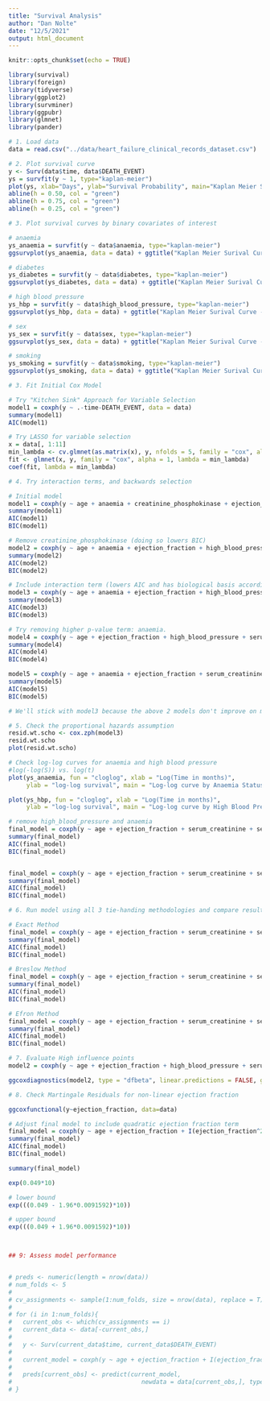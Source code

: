 ```yaml
---
title: "Survival Analysis"
author: "Dan Nolte"
date: "12/5/2021"
output: html_document
---
```


```r
knitr::opts_chunk$set(echo = TRUE)
```

```r
library(survival)
library(foreign)
library(tidyverse)
library(ggplot2)
library(survminer)
library(ggpubr)
library(glmnet)
library(pander)
```
 
```r
# 1. Load data
data = read.csv("../data/heart_failure_clinical_records_dataset.csv")

# 2. Plot survival curve
y <- Surv(data$time, data$DEATH_EVENT)
ys = survfit(y ~ 1, type="kaplan-meier")
plot(ys, xlab="Days", ylab="Survival Probability", main="Kaplan Meier Surival Curve for Heart Failure Patients", mark.time=TRUE)
abline(h = 0.50, col = "green")
abline(h = 0.75, col = "green")
abline(h = 0.25, col = "green")
```

```r
# 3. Plot survival curves by binary covariates of interest

# anaemia
ys_anaemia = survfit(y ~ data$anaemia, type="kaplan-meier")
ggsurvplot(ys_anaemia, data = data) + ggtitle("Kaplan Meier Surival Curve - By Anaemia Status")

# diabetes
ys_diabetes = survfit(y ~ data$diabetes, type="kaplan-meier")
ggsurvplot(ys_diabetes, data = data) + ggtitle("Kaplan Meier Surival Curve - By Diabetes Status")

# high blood pressure
ys_hbp = survfit(y ~ data$high_blood_pressure, type="kaplan-meier")
ggsurvplot(ys_hbp, data = data) + ggtitle("Kaplan Meier Surival Curve - By HBP Status")

# sex
ys_sex = survfit(y ~ data$sex, type="kaplan-meier")
ggsurvplot(ys_sex, data = data) + ggtitle("Kaplan Meier Surival Curve - By Sex")

# smoking
ys_smoking = survfit(y ~ data$smoking, type="kaplan-meier")
ggsurvplot(ys_smoking, data = data) + ggtitle("Kaplan Meier Surival Curve - By Smoking Status")
```

```r
# 3. Fit Initial Cox Model

# Try "Kitchen Sink" Approach for Variable Selection
model1 = coxph(y ~ .-time-DEATH_EVENT, data = data)
summary(model1)
AIC(model1)

# Try LASSO for variable selection
x = data[, 1:11]
min_lambda <- cv.glmnet(as.matrix(x), y, nfolds = 5, family = "cox", alpha = 1)$lambda.min
fit <- glmnet(x, y, family = "cox", alpha = 1, lambda = min_lambda)
coef(fit, lambda = min_lambda)
```

```r
# 4. Try interaction terms, and backwards selection

# Initial model
model1 = coxph(y ~ age + anaemia + creatinine_phosphokinase + ejection_fraction + high_blood_pressure + serum_creatinine + serum_sodium, data = data)
summary(model1)
AIC(model1)
BIC(model1)

# Remove creatinine_phosphokinase (doing so lowers BIC)
model2 = coxph(y ~ age + anaemia + ejection_fraction + high_blood_pressure + serum_creatinine + serum_sodium, data = data)
summary(model2)
AIC(model2)
BIC(model2)

# Include interaction term (lowers AIC and has biological basis according to domain expert)
model3 = coxph(y ~ age + anaemia + ejection_fraction + high_blood_pressure + serum_creatinine + serum_sodium + serum_sodium*serum_creatinine, data = data)
summary(model3)
AIC(model3)
BIC(model3)

# Try removing higher p-value term: anaemia. 
model4 = coxph(y ~ age + ejection_fraction + high_blood_pressure + serum_creatinine + serum_sodium + serum_sodium*serum_creatinine, data = data)
summary(model4)
AIC(model4)
BIC(model4)

model5 = coxph(y ~ age + anaemia + ejection_fraction + serum_creatinine + serum_sodium + serum_sodium*serum_creatinine, data = data)
summary(model5)
AIC(model5)
BIC(model5)

# We'll stick with model3 because the above 2 models don't improve on model3 in terms of AIC.
```

```r
# 5. Check the proportional hazards assumption
resid.wt.scho <- cox.zph(model3)
resid.wt.scho
plot(resid.wt.scho)

# Check log-log curves for anaemia and high blood pressure
#log(-log(S)) vs. log(t)
plot(ys_anaemia, fun = "cloglog", xlab = "Log(Time in months)",
     ylab = "log-log survival", main = "Log-log curve by Anaemia Status") 

plot(ys_hbp, fun = "cloglog", xlab = "Log(Time in months)",
     ylab = "log-log survival", main = "Log-log curve by High Blood Pressure Status") 

# remove high_blood_pressure and anaemia
final_model = coxph(y ~ age + ejection_fraction + serum_creatinine + serum_sodium + serum_sodium*serum_creatinine, data = data)
summary(final_model)
AIC(final_model)
BIC(final_model)


final_model = coxph(y ~ age + ejection_fraction + serum_creatinine + serum_sodium + serum_sodium*serum_creatinine, data = data)
summary(final_model)
AIC(final_model)
BIC(final_model)
```

```r
# 6. Run model using all 3 tie-handing methodologies and compare results

# Exact Method
final_model = coxph(y ~ age + ejection_fraction + serum_creatinine + serum_sodium + serum_sodium*serum_creatinine, ties = "exact", data = data)
summary(final_model)
AIC(final_model)
BIC(final_model)

# Breslow Method
final_model = coxph(y ~ age + ejection_fraction + serum_creatinine + serum_sodium + serum_sodium*serum_creatinine, ties = "breslow", data = data)
summary(final_model)
AIC(final_model)
BIC(final_model)

# Efron Method
final_model = coxph(y ~ age + ejection_fraction + serum_creatinine + serum_sodium + serum_sodium*serum_creatinine, ties = "efron", data = data)
summary(final_model)
AIC(final_model)
BIC(final_model)
```


```r
# 7. Evaluate High influence points
model2 = coxph(y ~ age + ejection_fraction + high_blood_pressure + serum_creatinine + serum_sodium + serum_sodium*serum_creatinine, data = data)

ggcoxdiagnostics(model2, type = "dfbeta", linear.predictions = FALSE, ggtheme = theme_bw())
```

```r
# 8. Check Martingale Residuals for non-linear ejection fraction

ggcoxfunctional(y~ejection_fraction, data=data)

# Adjust final model to include quadratic ejection fraction term
final_model = coxph(y ~ age + ejection_fraction + I(ejection_fraction^2) + serum_creatinine + serum_sodium + serum_sodium*serum_creatinine, data = data)
summary(final_model)
AIC(final_model)
BIC(final_model)
```


```r
summary(final_model)

exp(0.049*10)

# lower bound
exp(((0.049 - 1.96*0.0091592)*10))

# upper bound
exp(((0.049 + 1.96*0.0091592)*10))




```


```r
## 9: Assess model performance


# preds <- numeric(length = nrow(data))
# num_folds <- 5
# 
# cv_assignments <- sample(1:num_folds, size = nrow(data), replace = T)
# 
# for (i in 1:num_folds){
#   current_obs <- which(cv_assignments == i)
#   current_data <- data[-current_obs,]
#   
#   y <- Surv(current_data$time, current_data$DEATH_EVENT)
#   
#   current_model = coxph(y ~ age + ejection_fraction + I(ejection_fraction^2) + serum_creatinine + serum_sodium + serum_sodium*serum_creatinine, data = current_data)
#   
#   preds[current_obs] <- predict(current_model, 
#                                    newdata = data[current_obs,], type = "risk")
# }






```

